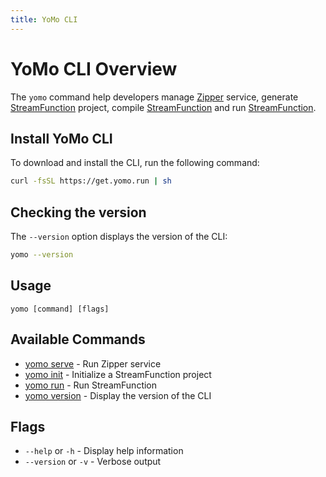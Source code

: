 ```yaml
---
title: YoMo CLI
---
```


# YoMo CLI Overview

The `yomo` command help developers manage [Zipper][zipper] service, generate [StreamFunction][sfn] project, compile [StreamFunction][sfn] and run [StreamFunction][sfn].

## Install YoMo CLI

To download and install the CLI, run the following command:

```bash
curl -fsSL https://get.yomo.run | sh
```

## Checking the version

The `--version` option displays the version of the CLI:

```bash
yomo --version
```

## Usage

`yomo [command] [flags]`

## Available Commands

- [yomo serve][zipper] - Run Zipper service
- [yomo init](./cli-init) - Initialize a StreamFunction project
- [yomo run](./cli-run) - Run StreamFunction
- [yomo version](#checking-the-version) - Display the version of the CLI

## Flags

- `--help` or `-h` - Display help information
- `--version` or `-v` - Verbose output

[zipper]: ./zipper
[sfn]: ./api/sfn